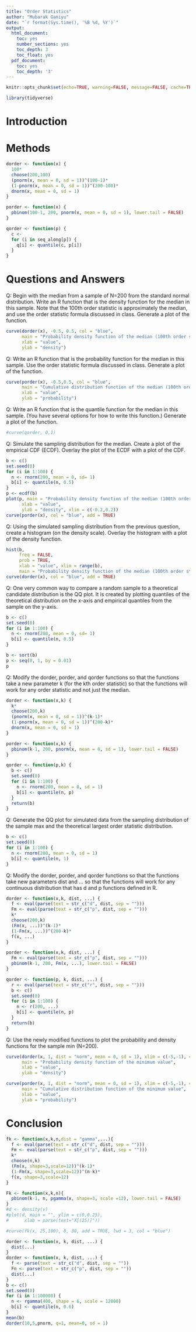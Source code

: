 ```yaml
---
title: "Order Statistics"
author: "Mubarak Ganiyu"
date: "`r format(Sys.time(), '%B %d, %Y')`"
output:
  html_document:
    toc: yes
    number_sections: yes
    toc_depth: 3
    toc_float: yes
  pdf_document:
    toc: yes
    toc_depth: '3'
---
```


```r
knitr::opts_chunk$set(echo=TRUE, warning=FALSE, message=FALSE, cache=TRUE)
```

```r
library(tidyverse)
```

# Introduction


# Methods

```r
dorder <- function(x) {
  100*
  choose(200,100)
  (pnorm(x, mean = 0, sd = 1))^(100-1)*
  (1-pnorm(x, mean = 0, sd = 1))^(200-100)*
  dnorm(x, mean = 0, sd = 1)
}

porder <- function(x) {
  pbinom(100-1, 200, pnorm(x, mean = 0, sd = 1), lower.tail = FALSE)
}

qorder <- function(p) {
  c <- 
  for (i in seq_along[p]) {
    q[i] <- quantile(c, p[i])
  }
}
```


# Questions and Answers

Q: Begin with the median from a sample of N=200 from the standard normal distribution. Write an R function that is the density function for the median in this sample. Note that the 100th order statistic is approximately the median, and use the order statistic formula discussed in class. Generate a plot of the function.

```r
curve(dorder(x), -0.5, 0.5, col = "blue",
      main = "Probability density function of the median (100th order statistic)",
      xlab = "value",
      ylab = "density")
```

Q: Write an R function that is the probability function for the median in this sample. Use the order statistic formula discussed in class. Generate a plot of the function.

```r
curve(porder(x), -0.5,0.5, col = "blue",
      main = "Cumulative distribution function of the median (100th order statistic)",
      xlab = "value",
      ylab = "probability")
```

Q: Write an R function that is the quantile function for the median in this sample. (You have several options for how to write this function.) Generate a plot of the function.

```r

#curve(qorder, 0,1)
```

Q: Simulate the sampling distribution for the median. Create a plot of the empirical CDF (ECDF). Overlay the plot of the ECDF with a plot of the CDF.

```r
b <- c()
set.seed(0)
for (i in 1:100) {
  n <- rnorm(200, mean = 0, sd= 1)
  b[i] <- quantile(n, 0.5)
}
p <- ecdf(b)
plot(p, main = "Probability density function of the median (100th order statistic)",
      xlab = "value",
      ylab = "density", xlim = c(-0.2,0.2))
curve(porder(x), col = "blue", add = TRUE)
```

Q: Using the simulated sampling distribution from the previous question, create a histogram (on the density scale). Overlay the histogram with a plot of the density function.

```r
hist(b,
     freq = FALSE,
     prob = TRUE,
     xlab = "value", xlim = range(b),
     main = "Probability density function of the median (100th order statistic)")
curve(dorder(x), col = "blue", add = TRUE)
```

Q: One very common way to compare a random sample to a theoretical candidate distribution is the QQ plot. It is created by plotting quantiles of the theoretical distribution on the x-axis and empirical quantiles from the sample on the y-axis.

```r
b <- c()
set.seed(0)
for (i in 1:100) {
  n <- rnorm(200, mean = 0, sd= 1)
  b[i] <- quantile(n, 0.5)
}

b <- sort(b)
p <- seq(0, 1, by = 0.01)
p

```

Q: Modify the dorder, porder, and qorder functions so that the functions take a new parameter k (for the kth order statistic) so that the functions will work for any order statistic and not just the median.

```r
dorder <- function(x,k) {
  k*
  choose(200,k)
  (pnorm(x, mean = 0, sd = 1))^(k-1)*
  (1-pnorm(x, mean = 0, sd = 1))^(200-k)*
  dnorm(x, mean = 0, sd = 1)
}

porder <- function(x,k) {
  pbinom(k-1, 200, pnorm(x, mean = 0, sd = 1), lower.tail = FALSE)
}

qorder <- function(p,k) {
  b <- c()
  set.seed(0)
  for (i in 1:100) {
    n <- rnorm(200, mean = 0, sd = 1)
    b[i] <- quantile(n, p)
  }
  return(b)
}
```

Q: Generate the QQ plot for simulated data from the sampling distribution of the sample max and the theoretical largest order statistic distribution.

```r
b <- c()
set.seed(0)
for (i in 1:100) {
  n <- rnorm(200, mean = 0, sd = 1)
  b[i] <- quantile(n, 1)
}

```

Q: Modify the dorder, porder, and qorder functions so that the functions take new parameters dist and ... so that the functions will work for any continuous distribution that has d and p functions defined in R.

```r
dorder <- function(x,k, dist, ...) {
  f <- eval(parse(text = str_c("d", dist, sep = "")))
  Fm <- eval(parse(text = str_c("p", dist, sep = "")))
  k*
  choose(200,k)
  (Fm(x, ...))^(k-1)*
  (1-Fm(x, ...))^(200-k)*
  f(x, ...)
}

porder <- function(x,k, dist, ...) {
  Fm <- eval(parse(text = str_c("p", dist, sep = "")))
  pbinom(k-1, 200, Fm(x, ...), lower.tail = FALSE)
}

qorder <- function(p, k, dist, ...) {
  r <- eval(parse(text = str_c("r", dist, sep = "")))
  b <- c()
  set.seed(0)
  for (i in 1:100) {
    n <- r(200, ...)
    b[i] <- quantile(n, p)
  }
  return(b)
}
```

Q: Use the newly modified functions to plot the probability and density functions for the sample min (N=200).

```r
curve(dorder(x, 1, dist = "norm", mean = 0, sd = 1), xlim = c(-5,-1), col = "blue",
      main = "Probability density function of the minimum value",
      xlab = "value",
      ylab = "density")

curve(porder(x, 1, dist = "norm", mean = 0, sd = 1), xlim = c(-5,-1), col = "blue",
      main = "Cumulative distribution function of the minimum value",
      xlab = "value",
      ylab = "probability")
```

# Conclusion

```r
fk <- function(x,k,n,dist = "gamma",...){
  f <- eval(parse(text = str_c("d", dist, sep = "")))
  Fm <- eval(parse(text = str_c("p", dist, sep = "")))
  k*
  choose(n,k)
  (Fm(x, shape=3,scale=12))^(k-1)*
  (1-Fm(x, shape=3,scale=12))^(n-k)*
  f(x, shape=3,scale=12)
}

Fk <- function(x,k,n){
  pbinom(k-1, n, pgamma(x, shape=3, scale =12), lower.tail = FALSE)
}
#d <- density(v)
#plot(d, main = "", ylim = c(0,0.25),
#      xlab = parse(text="X[(25)]"))

#curve(fk(x, 25,100), 0, 30, add = TRUE, lwd = 3, col = "blue")
```



```r
dorder <- function(x, k, dist, ...) {
  dist(...)
}
dorder <- function(x, k, dist, ...) {
  f <- parse(text = str_c("d", dist, sep = ""))
  Fn <- parse(text = str_c("p", dist, sep = ""))
  dist(...)
}
b <- c()
set.seed(0)
for (i in 1:100000) {
  n <- rgamma(400, shape = 6, scale = 12000)
  b[i] <- quantile(n, 0.6)
}
mean(b)
dorder(10,5,pnorm, q=1, mean=0, sd = 1)
```